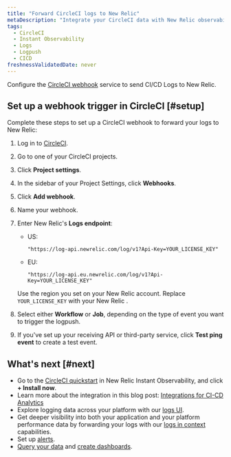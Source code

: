 ```yaml
---
title: "Forward CircleCI logs to New Relic"
metaDescription: "Integrate your CircleCI data with New Relic observability."
tags:
  - CircleCI
  - Instant Observability
  - Logs
  - Logpush
  - CICD
freshnessValidatedDate: never
---
```


Configure the [CircleCI webhook](https://circleci.com/docs/2.0/webhooks/) service to send CI/CD Logs to New Relic.

## Set up a webhook trigger in CircleCI [#setup]

Complete these steps to set up a CircleCI webhook to forward your logs to New Relic:

1. Log in to [CircleCI](https://app.circleci.com/projects).
2. Go to one of your CircleCI projects.
3. Click <DNT>**Project settings**</DNT>.
4. In the sidebar of your Project Settings, click <DNT>**Webhooks**</DNT>.
5. Click <DNT>**Add webhook**</DNT>.
6. Name your webhook.
7. Enter New Relic's <DNT>**Logs endpoint**</DNT>:
    * US: 
    
        ```
        "https://log-api.newrelic.com/log/v1?Api-Key=YOUR_LICENSE_KEY"
        ```

    * EU: 
    
        ```
        "https://log-api.eu.newrelic.com/log/v1?Api-Key=YOUR_LICENSE_KEY"
        ```

    Use the region you set on your New Relic account. Replace `YOUR_LICENSE_KEY` with your New Relic <InlinePopover type="licenseKey" />.

8. Select either <DNT>**Workflow**</DNT> or <DNT>**Job**</DNT>, depending on the type of event you want to trigger the logpush.
9. If you've set up your receiving API or third-party service, click <DNT>**Test ping event**</DNT> to create a test event.

<InstallFeedback />

## What's next [#next]

* Go to the [CircleCI quickstart](https://newrelic.com/instant-observability/circleci/39109d3d-b1d8-4366-8ca9-b8925005f727) in New Relic Instant Observability, and click <DNT>**+ Install now**</DNT>.
* Learn more about the integration in this blog post: [Integrations for CI-CD Analytics](https://newrelic.com/blog/nerdlog/integrations-for-ci-cd-analytics)
* Explore logging data across your platform with our [logs UI](/docs/logs/log-management/ui-data/use-logs-ui/).
* Get deeper visibility into both your application and your platform performance data by forwarding your logs with our [logs in context](/docs/logs/enable-log-management-new-relic/configure-logs-context/configure-logs-context-apm-agents/) capabilities.
* Set up [alerts](/docs/alerts-applied-intelligence/new-relic-alerts/alert-conditions/create-alert-conditions/).
* [Query your data](/docs/query-your-data/explore-query-data/get-started/introduction-querying-new-relic-data/) and [create dashboards](/docs/query-your-data/explore-query-data/dashboards/introduction-dashboards/).
